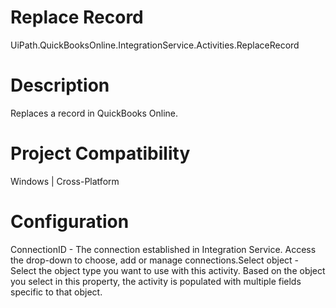 ﻿# Replace Record

UiPath.QuickBooksOnline.IntegrationService.Activities.ReplaceRecord

# Description

Replaces a record in QuickBooks Online.

# Project Compatibility

Windows | Cross-Platform

# Configuration

ConnectionID - The connection established in Integration Service.
                        Access the drop-down to choose, add or manage connections.Select object - Select the object type you want to use with this
                        activity. Based on the object you select in this property, the activity is
                        populated with multiple fields specific to that object.
